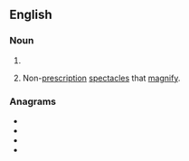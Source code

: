 ==English==

===Noun===
{{head|en|noun plural form}}

# {{plural of|cheater|lang=en}}
# {{lb|en|informal|plurale tantum}} Non-[[prescription]] [[spectacles]] that [[magnify]].

===Anagrams===
* {{l|en|Cheaster}}
* {{l|en|hectares}}
* {{l|en|recheats}}
* {{l|en|teachers}}